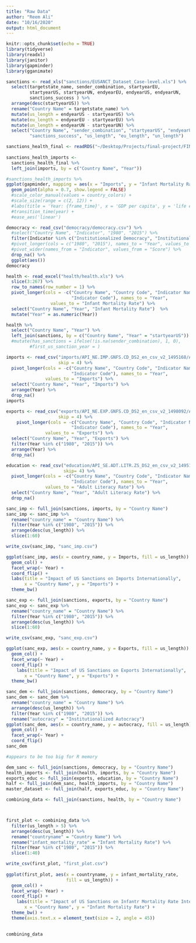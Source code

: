 ```yaml
---
title: "Raw Data"
author: "Reem Ali"
date: "10/16/2020"
output: html_document
---
```


```r
knitr::opts_chunk$set(echo = TRUE)
library(tidyverse)
library(readxl)
library(janitor)
library(gapminder)
library(gganimate)
```

```r
sanctions <- read_xls("sanctions/EUSANCT_Dataset_Case-level.xls") %>%
  select(targetstate_name, sender_combination, startyearEU,
         startyearUS, startyearUN, endyearEU, endyearUS, endyearUN, 
         sanctions_success ) %>%
  arrange(desc(startyearUS)) %>%
  rename("Country Name" = targetstate_name) %>%
  mutate(us_length = endyearUS - startyearUS) %>%
  mutate(eu_length = endyearEU - startyearEU) %>%
  mutate(un_length = endyearUN - startyearUN) %>%
  select("Country Name", "sender_combination", "startyearUS", "endyearUS", 
         "sanctions_success", "us_length", "eu_length", "un_length")
```


```r
sanctions_health_final <- readRDS("~/Desktop/Projects/final-project/FINAL.RDS")
  
sanctions_health_imports <- 
  sanctions_health_final %>%
  left_join(imports, by = c("Country Name", "Year"))

#sanctions_health_imports %>%
ggplot(gapminder, mapping = aes(x = "Imports", y = "Infant Mortality Rate", color = "country")) +
  geom_point(alpha = 0.7, show.legend = FALSE)
  #scale_color_manual(values = country_colors) +
  #scale_size(range = c(2, 12)) +
  #labs(title = 'Year: {frame_time}', x = 'GDP per capita', y = 'life expectancy') +
  #transition_time(year) +
  #ease_aes('linear')
```

```r
democracy <- read_csv("democracy/democracy.csv") %>%
  #select("Country Name", "Indicator", "1980", "2015") %>%
  filter(Indicator %in% c("Institutionalized Democracy", "Institutionalized Autocracy")) %>%
  #pivot_longer(cols = c("1980", "2015"), names_to = "Year", values_to = "Score") %>%
  #pivot_wider(names_from = "Indicator", values_from = "Score") %>%
  drop_na() %>%
  ggplot(aes())
democracy
```

```r
health <- read_excel("health/health.xls") %>%
  slice(3:267) %>%
  row_to_names(row_number = 1) %>%
  pivot_longer(cols = -c("Country Name", "Country Code", "Indicator Name", 
                         "Indicator Code"), names_to = "Year", 
                 values_to = "Infant Mortality Rate") %>%
  select("Country Name", "Year", "Infant Mortality Rate")  %>%
  mutate("Year" = as.numeric(Year))

health %>%
  select("Country Name", "Year") %>%
  left_join(sanctions, by = c("Country Name", "Year" = "startyearUS"))
  #mutate(has_sanctions = ifelse(!is.na(sender_combination), 1, 0), 
         #first_us_sanction_year = )
```

```r
imports <- read_csv("imports/API_NE.IMP.GNFS.CD_DS2_en_csv_v2_1495168/API_NE.IMP.GNFS.CD_DS2_en_csv_v2_1495168.csv", 
                    skip = 4) %>%
  pivot_longer(cols = -c("Country Name", "Country Code", "Indicator Name", 
                         "Indicator Code"), names_to = "Year", 
               values_to = "Imports") %>%
  select("Country Name", "Year", "Imports") %>%
  arrange(Year) %>%
  drop_na()
imports
```

```r
exports <- read_csv("exports/API_NE.EXP.GNFS.CD_DS2_en_csv_v2_1498092/API_NE.EXP.GNFS.CD_DS2_en_csv_v2_1498092.csv", 
                    skip = 4) %>%
    pivot_longer(cols = -c("Country Name", "Country Code", "Indicator Name", 
                         "Indicator Code"), names_to = "Year", 
               values_to = "Exports") %>%
  select("Country Name", "Year", "Exports") %>%
  filter(Year %in% c("1980", "2015")) %>%
  arrange(Year) %>%
  drop_na()
```

```r
education <- read_csv("education/API_SE.ADT.LITR.ZS_DS2_en_csv_v2_1495116/API_SE.ADT.LITR.ZS_DS2_en_csv_v2_1495116.csv",
                      skip= 4) %>%
  pivot_longer(cols = -c("Country Name", "Country Code", "Indicator Name", 
                         "Indicator Code"), names_to = "Year", 
               values_to = "Adult Literacy Rate") %>%
  select("Country Name", "Year", "Adult Literacy Rate") %>%
  drop_na()
```

```r
sanc_imp <- full_join(sanctions, imports, by = "Country Name") 
sanc_imp <- sanc_imp %>%
  rename("country_name" = "Country Name") %>%
  filter(Year %in% c("1980", "2015")) %>%
  arrange(desc(us_length)) %>%
  slice(1:60)

write_csv(sanc_imp, "sanc_imp.csv")

ggplot(sanc_imp, aes(x = country_name, y = Imports, fill = us_length)) +
  geom_col() +
  facet_wrap(~ Year) +
  coord_flip() +
  labs(title = "Impact of US Sanctions on Imports Internationally", 
       x = "Country Name", y = "Imports") +
  theme_bw()
```

```r
sanc_exp <- full_join(sanctions, exports, by = "Country Name") 
sanc_exp <- sanc_exp %>%
  rename("country_name" = "Country Name") %>%
  filter(Year %in% c("1980", "2015")) %>%
  arrange(desc(us_length)) %>%
  slice(1:60)

write_csv(sanc_exp, "sanc_exp.csv")

ggplot(sanc_exp, aes(x = country_name, y = Exports, fill = us_length)) +
  geom_col() +
  facet_wrap(~ Year) +
  coord_flip() +
    labs(title = "Impact of US Sanctions on Exports Internationally", 
       x = "Country Name", y = "Exports") +
  theme_bw()
```

```r
sanc_dem <- full_join(sanctions, democracy, by = "Country Name")
sanc_dem <- sanc_dem %>%
  rename("country_name" = "Country Name") %>%
  arrange(desc(us_length)) %>%
  filter(Year %in% c("1980", "2015")) %>%
  rename("autocracy" = "Institutionalized Autocracy")
ggplot(sanc_dem, aes(x = country_name, y = autocracy, fill = us_length)) +
  geom_col() +
  facet_wrap(~ Year) +
  coord_flip()
sanc_dem
```








```r

#appears to be too big for R memory

dem_sanc <- full_join(sanctions, democracy, by = "Country Name")
health_imports <- full_join(health, imports, by = "Country Name")
exports_educ <- full_join(exports, education, by = "Country Name") 
half <- full_join(dem_sanc, health_imports, by = "Country Name")
master_dataset <- full_join(half, exports_educ, by = "Country Name")
```


```r
combining_data <- full_join(sanctions, health, by = "Country Name")



first_plot <- combining_data %>%
  filter(us_length > 5) %>%
  arrange(desc(us_length)) %>%
  rename("countryname" = "Country Name") %>%
  rename("infant_mortality_rate" = "Infant Mortality Rate") %>%
  filter(Year %in% c("1980", "2015")) %>%
  slice(1:40) 

write_csv(first_plot, "first_plot.csv")
  
ggplot(first_plot, aes(x = countryname, y = infant_mortality_rate, 
                       fill = us_length)) +
  geom_col() +
  facet_wrap(~ Year) +
  coord_flip() +
    labs(title = "Impact of US Sanctions on Infantr Mortality Rate Internationally", 
       x = "Country Name", y = "Infant Mortality Rate") +
  theme_bw() +
  theme(axis.text.x = element_text(size = 2, angle = 45))
   
```

```r
combining_data
```

